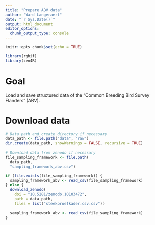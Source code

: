 ```yaml
---
title: "Prepare ABV data"
author: "Ward Langeraert"
date: "`r Sys.Date()`"
output: html_document
editor_options: 
  chunk_output_type: console
---
```


```r
knitr::opts_chunk$set(echo = TRUE)
```

```r
library(rgbif)
library(zen4R)
```

# Goal

Load and save structured data of the “Common Breeding Bird Survey Flanders” (ABV).

# Download data



```r
# Data path and create directory if necessary
data_path <- file.path("data", "raw")
dir.create(data_path, showWarnings = FALSE, recursive = TRUE)

# Download data from zenodo if necessary
file_sampling_framework <- file.path(
  data_path,
  "sampling_framework_abv.csv")

if (file.exists(file_sampling_framework)) {
  sampling_framework_abv <- read_csv(file_sampling_framework)
} else {
  download_zenodo(
    doi = "10.5281/zenodo.10103472",
    path = data_path,
    files = list("steekproefkader.csv.csv"))
  
  sampling_framework_abv <- read_csv(file_sampling_framework)
}
```



